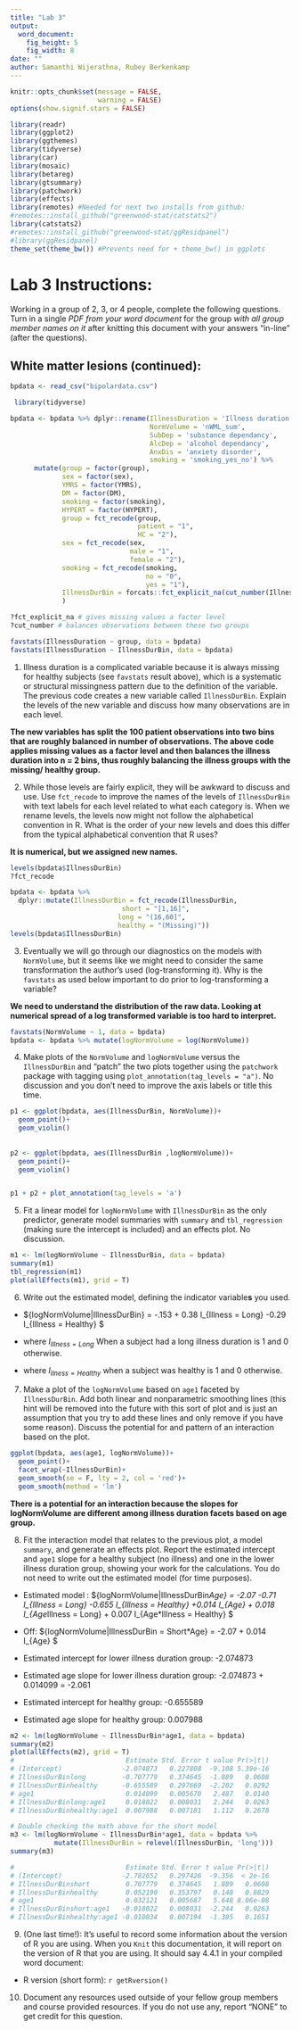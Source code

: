 ```yaml
---
title: "Lab 3"
output:
  word_document:
    fig_height: 5
    fig_width: 8
date: ""
author: Samanthi Wijerathna, Rubey Berkenkamp
---
```


```r
knitr::opts_chunk$set(message = FALSE,
                      warning = FALSE)
options(show.signif.stars = FALSE)

library(readr)
library(ggplot2)
library(ggthemes)
library(tidyverse)
library(car)
library(mosaic)
library(betareg)
library(gtsummary)
library(patchwork)
library(effects)
library(remotes) #Needed for next two installs from github:
#remotes::install_github("greenwood-stat/catstats2")
library(catstats2)
#remotes::install_github("greenwood-stat/ggResidpanel")
#library(ggResidpanel)
theme_set(theme_bw()) #Prevents need for + theme_bw() in ggplots
```

# Lab 3 Instructions:

Working in a group of 2, 3, or 4 people, complete the following questions. Turn in a single *PDF* _from your word document_ for the group _with all group member names on it_ after knitting this document with your answers "in-line" (after the questions). 

## White matter lesions (continued):


```r
bpdata <- read_csv("bipolardata.csv")
```


```r
 library(tidyverse)

bpdata <- bpdata %>% dplyr::rename(IllnessDuration = 'Illness duration',
                                   NormVolume = 'nWML_sum',
                                   SubDep = 'substance dependancy',
                                   AlcDep = 'alcohol dependancy',
                                   AnxDis = 'anxiety disorder',
                                   smoking = 'smoking_yes_no') %>% 
      mutate(group = factor(group),
             sex = factor(sex),
             YMRS = factor(YMRS),
             DM = factor(DM),
             smoking = factor(smoking),
             HYPERT = factor(HYPERT),
             group = fct_recode(group, 
                                patient = "1", 
                                HC = "2"),
             sex = fct_recode(sex, 
                              male = "1",
                              female = "2"),
             smoking = fct_recode(smoking,
                                  no = "0",
                                  yes = "1"),
             IllnessDurBin = forcats::fct_explicit_na(cut_number(IllnessDuration, n = 2))
             )
```


```r
?fct_explicit_na # gives missing values a factor level
?cut_number # balances observations between these two groups

```


```r
favstats(IllnessDuration ~ group, data = bpdata)
favstats(IllnessDuration ~ IllnessDurBin, data = bpdata)
```


1) Illness duration is a complicated variable because it is always missing for healthy subjects (see `favstats` result above), which is a systematic or structural missingness pattern due to the definition of the variable. The previous code creates a new variable called `IllnessDurBin`. Explain the levels of the new variable and discuss how many observations are in each level.

**The new variables has split the 100 patient observations into two bins that are roughly balanced in number of observations. The above code applies missing values as a factor level and then balances the illness duration into n = 2 bins, thus roughly balancing the illness groups with the missing/ healthy group.**


2) While those levels are fairly explicit, they will be awkward to discuss and use. Use `fct_recode` to improve the names of the levels of `IllnessDurBin` with text labels for each level related to what each category is. When we rename levels, the levels now might not follow the alphabetical convention in R. What is the order of your new levels and does this differ from the typical alphabetical convention that R uses?

**It is numerical, but we assigned new names.**

```r
levels(bpdata$IllnessDurBin)
?fct_recode

bpdata <- bpdata %>% 
  dplyr::mutate(IllnessDurBin = fct_recode(IllnessDurBin, 
                            short = "[1,16]",
                           long = "(16,60]",
                           healthy = "(Missing)"))
levels(bpdata$IllnessDurBin)
```


3) Eventually we will go through our diagnostics on the models with `NormVolume`, but it seems like we might need to consider the same transformation the author's used (log-transforming it). Why is the `favstats` as used below important to do prior to log-transforming a variable?

**We need to understand the distribution of the raw data. Looking at numerical spread of a log transformed variable is too hard to interpret.**



```r
favstats(NormVolume ~ 1, data = bpdata)
bpdata <- bpdata %>% mutate(logNormVolume = log(NormVolume))

```



4) Make plots of the `NormVolume` and `logNormVolume` versus the `IllnessDurBin` and "patch" the two plots together using the `patchwork` package with tagging using `plot_annotation(tag_levels = "a")`. No discussion and you don't need to improve the axis labels or title this time.


```r
p1 <- ggplot(bpdata, aes(IllnessDurBin, NormVolume))+
  geom_point()+
  geom_violin()
  
  
p2 <- ggplot(bpdata, aes(IllnessDurBin ,logNormVolume))+
  geom_point()+
  geom_violin()


p1 + p2 + plot_annotation(tag_levels = 'a')

```

5) Fit a linear model for `logNormVolume` with `IllnessDurBin` as the only predictor, generate model summaries with `summary` and `tbl_regression` (making sure the intercept is included) and an effects plot. No discussion.

```r
m1 <- lm(logNormVolume ~ IllnessDurBin, data = bpdata)
summary(m1)
tbl_regression(m1)
plot(allEffects(m1), grid = T)
```


6) Write out the estimated model, defining the indicator variable**s** you used.

* $\hat{\mu}\{logNormVolume|IllnessDurBin\} = -.153 + 0.38 I_{Illness = Long} -0.29 I_{Illness = Healthy} $ 


* where $I_{Illness = Long}$ When a subject had a long illness duration is 1 and 0 otherwise. 
* where $I_{Ilness = Healthy}$ when a subject was healthy is 1 and 0 otherwise. 


7) Make a plot of the `logNormVolume` based on `age1` faceted by `IllnessDurBin`. Add both linear and nonparametric smoothing lines (this hint will be removed into the future with this sort of plot and is just an assumption that you try to add these lines and only remove if you have some reason). Discuss the potential for and pattern of an interaction based on the plot.

```r
ggplot(bpdata, aes(age1, logNormVolume))+
  geom_point()+
  facet_wrap(~IllnessDurBin)+
  geom_smooth(se = F, lty = 2, col = 'red')+
  geom_smooth(method = 'lm')


```
**There is a potential for an interaction because the slopes for logNormVolume are different among illness duration facets based on age group.**



8) Fit the interaction model that relates to the previous plot, a model `summary`, and generate an effects plot. Report the estimated intercept and `age1` slope for a healthy subject (no illness) and one in the lower illness duration group, showing your work for the calculations. You do not need to write out the estimated model (for time purposes).

* Estimated model : $\hat{\mu}\{logNormVolume|IllnessDurBin*Age\} = -2.07 -0.71 I_{Illness = Long} -0.655 I_{Illness = Healthy} +0.014 I_{Age} + 0.018 I_{Age*Illness = Long} + 0.007 I_{Age*Illness = Healthy} $ 

* Off: $\hat{\mu}\{logNormVolume|IllnessDurBin = Short*Age\} = -2.07 + 0.014 I_{Age} $ 

* Estimated intercept for lower illness duration group:  -2.074873 

* Estimated age slope for lower illness duration group:  -2.074873 + 0.014099 = -2.061

* Estimated intercept for healthy group: -0.655589

* Estimated age slope for healthy group:  0.007988



```r
m2 <- lm(logNormVolume ~ IllnessDurBin*age1, data = bpdata)
summary(m2)
plot(allEffects(m2), grid = T)
#                            Estimate Std. Error t value Pr(>|t|)
# (Intercept)               -2.074873   0.227808  -9.108 5.39e-16
# IllnessDurBinlong         -0.707779   0.374645  -1.889   0.0608
# IllnessDurBinhealthy      -0.655589   0.297669  -2.202   0.0292
# age1                       0.014099   0.005670   2.487   0.0140
# IllnessDurBinlong:age1     0.018022   0.008031   2.244   0.0263
# IllnessDurBinhealthy:age1  0.007988   0.007181   1.112   0.2678

# Double checking the math above for the short model 
m3 <- lm(logNormVolume ~ IllnessDurBin*age1, data = bpdata %>% 
           mutate(IllnessDurBin = relevel(IllnessDurBin, 'long')))
summary(m3)

#                            Estimate Std. Error t value Pr(>|t|)
# (Intercept)               -2.782652   0.297426  -9.356  < 2e-16
# IllnessDurBinshort         0.707779   0.374645   1.889   0.0608
# IllnessDurBinhealthy       0.052190   0.353797   0.148   0.8829
# age1                       0.032121   0.005687   5.648 8.06e-08
# IllnessDurBinshort:age1   -0.018022   0.008031  -2.244   0.0263
# IllnessDurBinhealthy:age1 -0.010034   0.007194  -1.395   0.1651

```



9) (One last time!): It's useful to record some information about the version of R you are using. When you `Knit` this documentation, it will report on the version of R that you are using. It should say 4.4.1 in your compiled word document:

  * R version (short form): `r getRversion()`


10) Document any resources used outside of your fellow group members and course provided resources. If you do not use any, report "NONE" to get credit for this question.
